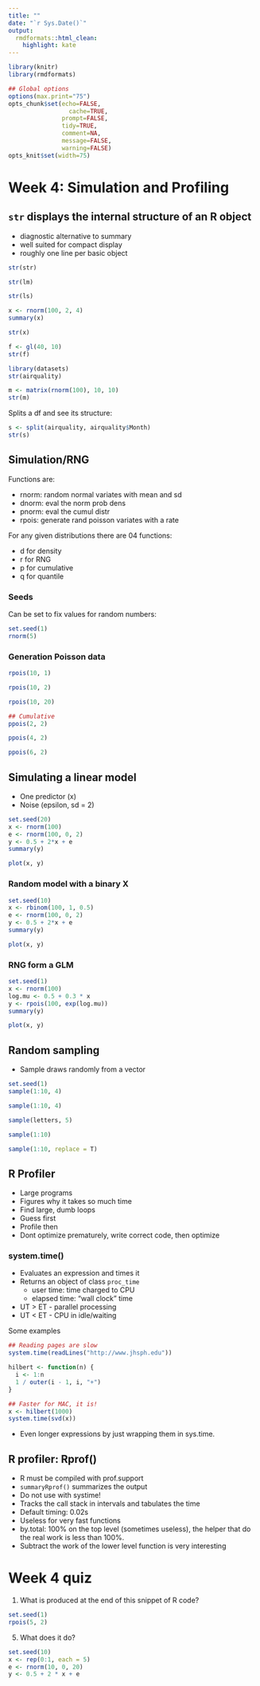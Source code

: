 ```yaml
---
title: ""
date: "`r Sys.Date()`"
output:
  rmdformats::html_clean:
    highlight: kate
---
```



```r
library(knitr)
library(rmdformats)

## Global options
options(max.print="75")
opts_chunk$set(echo=FALSE,
	             cache=TRUE,
               prompt=FALSE,
               tidy=TRUE,
               comment=NA,
               message=FALSE,
               warning=FALSE)
opts_knit$set(width=75)
```

# Week 4: Simulation and Profiling

## `str` displays the internal structure of an R object

- diagnostic alternative to summary
- well suited for compact display
- roughly one line per basic object

```r
str(str)
```

```r
str(lm)
```

```r
str(ls)
```

```r
x <- rnorm(100, 2, 4)
summary(x)
```
```r
str(x)
```

```r
f <- gl(40, 10)
str(f)
```

```r
library(datasets)
str(airquality)
```

```r
m <- matrix(rnorm(100), 10, 10)
str(m)
```

Splits a df and see its structure:

```r
s <- split(airquality, airquality$Month)
str(s)
```

## Simulation/RNG

Functions are:

- rnorm: random normal variates with mean and sd
- dnorm: eval the norm prob dens
- pnorm: eval the cumul distr
- rpois: generate rand poisson variates with a rate

For any given distributions there are 04 functions:

- d for density
- r for RNG
- p for cumulative
- q for quantile

### Seeds

Can be set to fix values for random numbers:

```r
set.seed(1)
rnorm(5)
```

### Generation Poisson data

```r
rpois(10, 1)
```
```r
rpois(10, 2)
```

```r
rpois(10, 20)
```


```r
## Cumulative
ppois(2, 2)
```

```r
ppois(4, 2)
```

```r
ppois(6, 2)
```

## Simulating a linear model

- One predictor (x)
- Noise (epsilon, sd = 2)

```r
set.seed(20)
x <- rnorm(100)
e <- rnorm(100, 0, 2)
y <- 0.5 + 2*x + e
summary(y)
```

```r
plot(x, y)
```

### Random model with a binary X

```r
set.seed(10)
x <- rbinom(100, 1, 0.5)
e <- rnorm(100, 0, 2)
y <- 0.5 + 2*x + e
summary(y)
```
```r
plot(x, y)
```

### RNG form a GLM

```r
set.seed(1)
x <- rnorm(100)
log.mu <- 0.5 + 0.3 * x
y <- rpois(100, exp(log.mu))
summary(y)
```
```r
plot(x, y)
```

## Random sampling

- Sample draws randomly from a vector

```r
set.seed(1)
sample(1:10, 4)
```
```r
sample(1:10, 4)
```
```r
sample(letters, 5)
```
```r
sample(1:10)
```
```r
sample(1:10, replace = T)
```

## R Profiler

- Large programs
- Figures why it takes so much time
- Find large, dumb loops
- Guess first
- Profile then
- Dont optimize prematurely, write correct code, then optimize

### system.time()

- Evaluates an expression and times it
- Returns an object of class `proc_time`
  - user time: time charged to CPU
  - elapsed time: "wall clock" time
- UT > ET - parallel processing
- UT < ET - CPU in idle/waiting

Some examples
```r
## Reading pages are slow
system.time(readLines("http://www.jhsph.edu"))
```

```r
hilbert <- function(n) {
  i <- 1:n
  1 / outer(i - 1, i, "+")
}

## Faster for MAC, it is!
x <- hilbert(1000)
system.time(svd(x))
```

- Even longer expressions by just wrapping them in sys.time.

## R profiler: Rprof()

- R must be compiled with prof.support
- `summaryRprof()` summarizes the output
- Do not use with systime!
- Tracks the call stack in intervals and tabulates the time
- Default timing: 0.02s
- Useless for very fast functions
- by.total: 100% on the top level (sometimes useless), the helper that do the real work is less than 100%.
- Subtract the work of the lower level function is very interesting


# Week 4 quiz

1. What is produced at the end of this snippet of R code?

```r
set.seed(1)
rpois(5, 2)
```


5. What does it do?

```r
set.seed(10)
x <- rep(0:1, each = 5)
e <- rnorm(10, 0, 20)
y <- 0.5 + 2 * x + e
```









